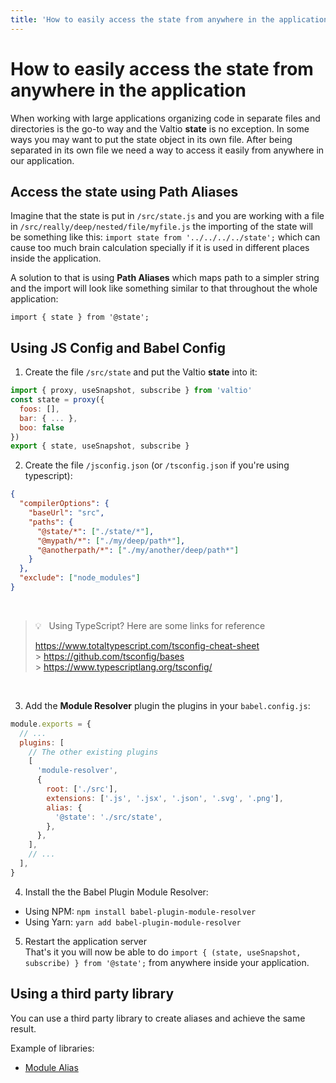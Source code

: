 ```yaml
---
title: 'How to easily access the state from anywhere in the application'
---
```


# How to easily access the state from anywhere in the application

When working with large applications organizing code in separate files and directories is the go-to way and the Valtio **state** is no exception. In some ways you may want to put the state object in its own file. After being separated in its own file we need a way to access it easily from anywhere in our application.

## Access the state using Path Aliases

Imagine that the state is put in `/src/state.js` and you are working with a file in `/src/really/deep/nested/file/myfile.js` the importing of the state will be something like this:
`import state from '../../../../state';` which can cause too much brain calculation specially if it is used in different places inside the application.

A solution to that is using **Path Aliases** which maps path to a simpler string and the import will look like something similar to that throughout the whole application:

`import { state } from '@state';`

## Using JS Config and Babel Config

1. Create the file `/src/state` and put the Valtio **state** into it:

```js
import { proxy, useSnapshot, subscribe } from 'valtio'
const state = proxy({
  foos: [],
  bar: { ... },
  boo: false
})
export { state, useSnapshot, subscribe }
```

2. Create the file `/jsconfig.json` (or `/tsconfig.json` if you're using typescript):

```json
{
  "compilerOptions": {
    "baseUrl": "src",
    "paths": {
      "@state/*": ["./state/*"],
      "@mypath/*": ["./my/deep/path*"],
      "@anotherpath/*": ["./my/another/deep/path*"]
    }
  },
  "exclude": ["node_modules"]
}
```

<br />

> 💡 &nbsp; Using TypeScript? Here are some links for reference
>
> https://www.totaltypescript.com/tsconfig-cheat-sheet<br /> > https://github.com/tsconfig/bases<br /> > https://www.typescriptlang.org/tsconfig/

<br />

3. Add the **Module Resolver** plugin the plugins in your `babel.config.js`:

```js
module.exports = {
  // ...
  plugins: [
    // The other existing plugins
    [
      'module-resolver',
      {
        root: ['./src'],
        extensions: ['.js', '.jsx', '.json', '.svg', '.png'],
        alias: {
          '@state': './src/state',
        },
      },
    ],
    // ...
  ],
}
```

4. Install the the Babel Plugin Module Resolver:

- Using NPM: `npm install babel-plugin-module-resolver`
- Using Yarn: `yarn add babel-plugin-module-resolver`

5. Restart the application server
   <br />
   That's it you will now be able to do `import {
     (state, useSnapshot, subscribe)
   } from '@state';` from anywhere inside your application.

## Using a third party library

You can use a third party library to create aliases and achieve the same result.

Example of libraries:

- [Module Alias](https://www.npmjs.com/package/module-alias)
